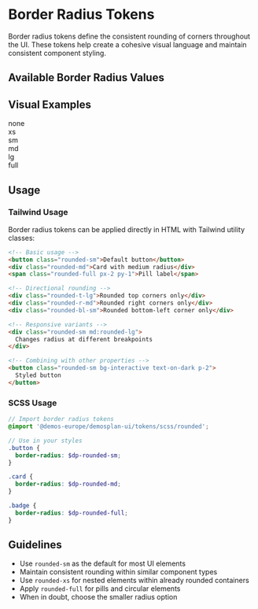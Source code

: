 
<Meta title="Design Tokens/Border Radius"/>

# Border Radius Tokens

Border radius tokens define the consistent rounding of corners throughout the UI. These tokens help create a cohesive visual language and maintain consistent component styling.

## Available Border Radius Values

<Table
  headers={['Description', 'Tailwind Class', 'SCSS Variable', 'Use Case']}
  rows={[
    ["None", "rounded-none", "$dp-rounded-none", "Elements with sharp corners"],
    ["Extra Small", "rounded-xs", "$dp-rounded-xs", "Minimal rounding, nested elements inside rounded-sm parents"],
    ["Small (Default)", "rounded-sm", "$dp-rounded-sm", "Default for most UI elements, form inputs, buttons"],
    ["Medium", "rounded-md", "$dp-rounded-md", "Larger components, list items, cards"],
    ["Large", "rounded-lg", "$dp-rounded-lg", "Prominent elements, larger containers"],
    ["Full", "rounded-full", "$dp-rounded-full", "Circular or pill-shaped elements"]
  ]}
/>

## Visual Examples

<div className="flex flex-wrap gap-4 p-4">
  <div className="w-8 h-8 border-1 border-interactive rounded-none flex items-center justify-center">none</div>
  <div className="w-8 h-8 border-1 border-interactive rounded-xs flex items-center justify-center">xs</div>
  <div className="w-8 h-8 border-1 border-interactive rounded-sm flex items-center justify-center">sm</div>
  <div className="w-8 h-8 border-1 border-interactive rounded-md flex items-center justify-center">md</div>
  <div className="w-8 h-8 border-1 border-interactive rounded-lg flex items-center justify-center">lg</div>
  <div className="w-8 h-8 border-1 border-interactive rounded-full flex items-center justify-center">full</div>
</div>

## Usage

### Tailwind Usage

Border radius tokens can be applied directly in HTML with Tailwind utility classes:

```html
<!-- Basic usage -->
<button class="rounded-sm">Default button</button>
<div class="rounded-md">Card with medium radius</div>
<span class="rounded-full px-2 py-1">Pill label</span>

<!-- Directional rounding -->
<div class="rounded-t-lg">Rounded top corners only</div>
<div class="rounded-r-md">Rounded right corners only</div>
<div class="rounded-bl-sm">Rounded bottom-left corner only</div>

<!-- Responsive variants -->
<div class="rounded-sm md:rounded-lg">
  Changes radius at different breakpoints
</div>

<!-- Combining with other properties -->
<button class="rounded-sm bg-interactive text-on-dark p-2">
  Styled button
</button>
```

### SCSS Usage

```scss
// Import border radius tokens
@import '@demos-europe/demosplan-ui/tokens/scss/rounded';

// Use in your styles
.button {
  border-radius: $dp-rounded-sm;
}

.card {
  border-radius: $dp-rounded-md;
}

.badge {
  border-radius: $dp-rounded-full;
}
```

## Guidelines

- Use `rounded-sm` as the default for most UI elements
- Maintain consistent rounding within similar component types
- Use `rounded-xs` for nested elements within already rounded containers
- Apply `rounded-full` for pills and circular elements
- When in doubt, choose the smaller radius option
